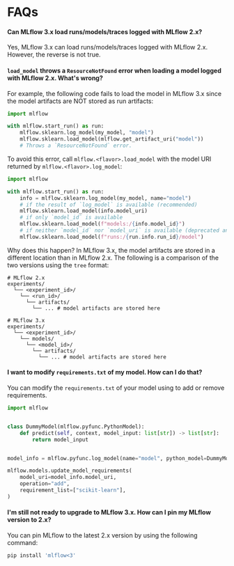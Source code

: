 
# FAQs

#### Can MLflow 3.x load runs/models/traces logged with MLflow 2.x?

Yes, MLflow 3.x can load runs/models/traces logged with MLflow 2.x. However, the reverse is not true.

#### `load_model` throws a `ResourceNotFound` error when loading a model logged with MLflow 2.x. What's wrong?

For example, the following code fails to load the model in MLflow 3.x since the model artifacts are NOT stored as run artifacts:

```python
import mlflow

with mlflow.start_run() as run:
    mlflow.sklearn.log_model(my_model, "model")
    mlflow.sklearn.load_model(mlflow.get_artifact_uri("model"))
    # Throws a `ResourceNotFound` error.
```

To avoid this error, call `mlflow.<flavor>.load_model` with the model URI returned by `mlflow.<flavor>.log_model`:

```python
import mlflow

with mlflow.start_run() as run:
    info = mlflow.sklearn.log_model(my_model, name="model")
    # if the result of `log_model` is available (recommended)
    mlflow.sklearn.load_model(info.model_uri)
    # if only `model_id` is available
    mlflow.sklearn.load_model(f"models:/{info.model_id}")
    # if neither `model_id` nor `model_uri` is available (deprecated and will be removed in future versions)
    mlflow.sklearn.load_model(f"runs:/{run.info.run_id}/model")
```

Why does this happen? In MLflow 3.x, the model artifacts are stored in a different location than in MLflow 2.x. The following is a comparison of the two versions using the `tree` format:

```shell
# MLflow 2.x
experiments/
  └── <experiment_id>/
    └── <run_id>/
      └── artifacts/
        └── ... # model artifacts are stored here

# MLflow 3.x
experiments/
  └── <experiment_id>/
    └── models/
      └── <model_id>/
        └── artifacts/
          └── ... # model artifacts are stored here
```

#### I want to modify `requirements.txt` of my model. How can I do that?

You can modify the `requirements.txt` of your model using <APILink fn="mlflow.models.update_model_requirements" /> to add or remove requirements.

```python
import mlflow


class DummyModel(mlflow.pyfunc.PythonModel):
    def predict(self, context, model_input: list[str]) -> list[str]:
        return model_input


model_info = mlflow.pyfunc.log_model(name="model", python_model=DummyModel())

mlflow.models.update_model_requirements(
    model_uri=model_info.model_uri,
    operation="add",
    requirement_list=["scikit-learn"],
)
```

#### I'm still not ready to upgrade to MLflow 3.x. How can I pin my MLflow version to 2.x?

You can pin MLflow to the latest 2.x version by using the following command:

```bash
pip install 'mlflow<3'
```
